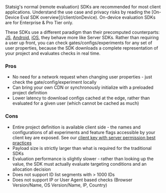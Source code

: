 <Info>
  Statsig's normal (remote evaluation) SDKs are recommended for most client applications. Understand the use case and privacy risks by reading the [On-Device Eval SDK overview](/client/onDevice). On-device evaluation SDKs are for Enterprise & Pro Tier only.
</Info>

These SDKs use a different paradigm than their precomputed counterparts: [JS](/client/javascript-sdk), [Android](/client/Android), [iOS](/client/iosClientSDK), they behave more like Server SDKs. Rather than requiring a user up front, you can check gates/configs/experiments for any set of user properties, because the SDK downloads a complete representation of your project and evaluates checks in real time.

### Pros
- No need for a network request when changing user properties - just check the gate/config/experiment locally
- Can bring your own CDN or synchronously initialize with a preloaded project definition
- Lower latency to download configs cached at the edge, rather than evaluated for a given user (which cannot be cached as much)

### Cons
- Entire project definition is available client side - the names and configurations of all experiments and feature flags accessible by your client key are exposed. See our [client key with server permission best practices](/sdk-keys/api-keys/#client-keys-with-server-permissions)
- Payload size is strictly larger than what is required for the traditional SDKs
- Evaluation performance is slightly slower - rather than looking up the value, the SDK must actually evaluate targeting conditions and an allocation decision
- Does not support ID list segments with > 1000 IDs
- Does not support IP or User Agent based checks (Browser Version/Name, OS Version/Name, IP, Country)


